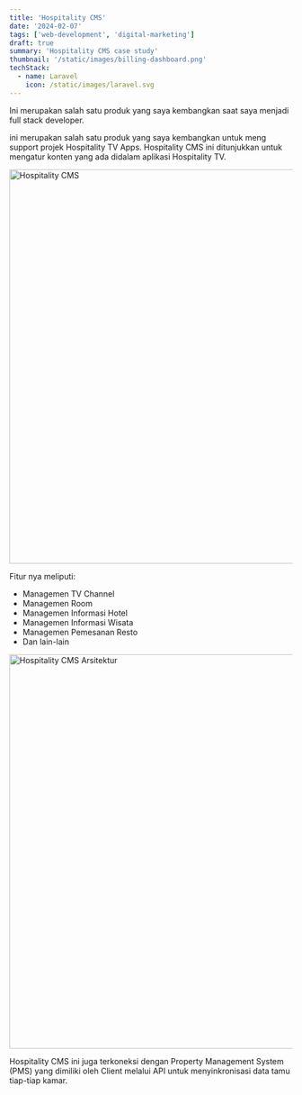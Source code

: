 ```yaml
---
title: 'Hospitality CMS'
date: '2024-02-07'
tags: ['web-development', 'digital-marketing']
draft: true
summary: 'Hospitality CMS case study'
thumbnail: '/static/images/billing-dashboard.png'
techStack:
  - name: Laravel
    icon: /static/images/laravel.svg
---
```


Ini merupakan salah satu produk yang saya kembangkan saat saya menjadi full stack developer.

ini merupakan salah satu produk yang saya kembangkan untuk meng support projek Hospitality TV Apps. Hospitality CMS ini ditunjukkan untuk mengatur konten yang ada didalam aplikasi Hospitality TV.

<div className="flex justify-center">
  <img src="/static/images/hospitality-cms.png" alt="Hospitality CMS" width="700" />
</div>

Fitur nya meliputi:

- Managemen TV Channel
- Managemen Room
- Managemen Informasi Hotel
- Managemen Informasi Wisata
- Managemen Pemesanan Resto
- Dan lain-lain

<div className="flex justify-center">
  <img
    src="/static/images/hospitality-cms-arsitektur.png"
    alt="Hospitality CMS Arsitektur"
    width="700"
  />
</div>

Hospitality CMS ini juga terkoneksi dengan Property Management System (PMS) yang dimiliki oleh Client melalui API untuk menyinkronisasi data tamu tiap-tiap kamar.
